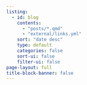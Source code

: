 ```yaml
---
listing:
  - id: blog
    contents:
      - "posts/*.qmd"
      - "external/links.yml"
    sort: "date desc"
    type: default
    categories: false
    sort-ui: false
    filter-ui: false
page-layout: full
title-block-banner: false
---
```

